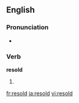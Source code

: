 ==English==

===Pronunciation===
* {{IPA|/ɻiː'sold/}}
*: {{rhymes|əʊld}}

===Verb===
'''resold'''

# {{past of|to [[resell]]}}

[[fr:resold]]
[[ja:resold]]
[[vi:resold]]